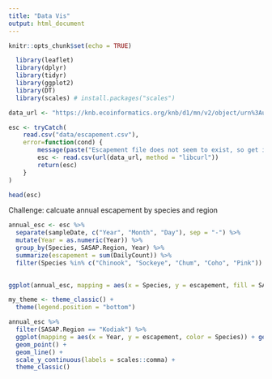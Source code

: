 ```yaml
---
title: "Data Vis"
output: html_document
---
```


```r
knitr::opts_chunk$set(echo = TRUE)
```

```r
  library(leaflet)
  library(dplyr)
  library(tidyr)
  library(ggplot2)
  library(DT)
  library(scales) # install.packages("scales")
```

```r
data_url <- "https://knb.ecoinformatics.org/knb/d1/mn/v2/object/urn%3Auuid%3Af119a05b-bbe7-4aea-93c6-85434dcb1c5e"

esc <- tryCatch(
    read.csv("data/escapement.csv"),
    error=function(cond) {
        message(paste("Escapement file does not seem to exist, so get it from the KNB."))
        esc <- read.csv(url(data_url, method = "libcurl"))
        return(esc)
    }
)

head(esc)
```


Challenge: calcuate annual escapement by species and region

```r
annual_esc <- esc %>% 
  separate(sampleDate, c("Year", "Month", "Day"), sep = "-") %>% 
  mutate(Year = as.numeric(Year)) %>% 
  group_by(Species, SASAP.Region, Year) %>% 
  summarize(escapement = sum(DailyCount)) %>% 
  filter(Species %in% c("Chinook", "Sockeye", "Chum", "Coho", "Pink"))
 

```
```r
ggplot(annual_esc, mapping = aes(x = Species, y = escapement, fill = SASAP.Region)) + geom_col()
```


```r
my_theme <- theme_classic() + 
  theme(legend.position = "bottom")

annual_esc %>% 
  filter(SASAP.Region == "Kodiak") %>% 
  ggplot(mapping = aes(x = Year, y = escapement, color = Species)) + geom_point() +
  geom_point() +
  geom_line() +
  scale_y_continuous(labels = scales::comma) +
  theme_classic() 
```

